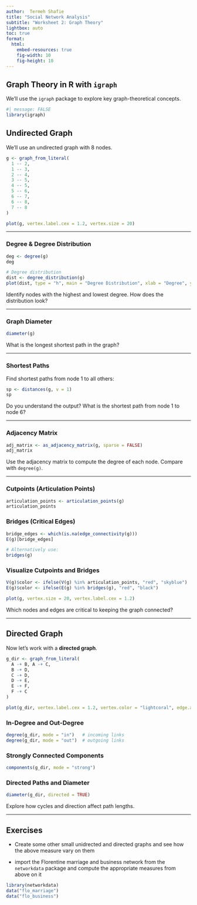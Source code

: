 ```yaml
---
author:  Termeh Shafie
title: "Social Network Analysis"
subtitle: "Worksheet 2: Graph Theory"
lightbox: auto
toc: true
format:
  html:
    embed-resources: true
    fig-width: 10
    fig-height: 10
---
```


## Graph Theory in R with `igraph`

We'll use the `igraph` package to explore key graph-theoretical concepts.

```r
#| message: FALSE
library(igraph)
```

## Undirected Graph

We'll use an undirected graph with 8 nodes.

```r
g <- graph_from_literal(
  1 -- 2, 
  1 -- 3,
  2 -- 4,
  3 -- 5,
  4 -- 5,
  5 -- 6,
  6 -- 7,
  6 -- 8,
  7 -- 8
)

plot(g, vertex.label.cex = 1.2, vertex.size = 20)
```

------------------------------------------------------------------------

###  Degree & Degree Distribution

```r
deg <- degree(g)
deg

# Degree distribution
dist <- degree_distribution(g)
plot(dist, type = "h", main = "Degree Distribution", xlab = "Degree", ylab = "Frequency")
```

Identify nodes with the highest and lowest degree. How does the distribution look?

------------------------------------------------------------------------


### Graph Diameter

```r
diameter(g)
```

What is the longest shortest path in the graph?

------------------------------------------------------------------------

### Shortest Paths

Find shortest paths from node 1 to all others:

```r
sp <- distances(g, v = 1)
sp
```

 Do you understand the output? What is the shortest path from node 1 to node 6?

------------------------------------------------------------------------


### Adjacency Matrix

```r
adj_matrix <- as_adjacency_matrix(g, sparse = FALSE)
adj_matrix
```

Use the adjacency matrix to compute the degree of each node. Compare with `degree(g)`.

------------------------------------------------------------------------


### Cutpoints (Articulation Points)

```r
articulation_points <- articulation_points(g)
articulation_points
```

### Bridges (Critical Edges)

```r
bridge_edges <- which(is.na(edge_connectivity(g)))
E(g)[bridge_edges]

# Alternatively use:
bridges(g)
```

### Visualize Cutpoints and Bridges

```r
V(g)$color <- ifelse(V(g) %in% articulation_points, "red", "skyblue")
E(g)$color <- ifelse(E(g) %in% bridges(g), "red", "black")

plot(g, vertex.size = 20, vertex.label.cex = 1.2)
```

 Which nodes and edges are critical to keeping the graph connected?

------------------------------------------------------------------------

## Directed Graph

Now let’s work with a **directed graph**.

```r
g_dir <- graph_from_literal(
  A -+ B, A -+ C,
  B -+ D,
  C -+ D,
  D -+ E,
  E -+ F,
  F -+ C
)

plot(g_dir, vertex.label.cex = 1.2, vertex.color = "lightcoral", edge.arrow.size = 0.5)
```


### In-Degree and Out-Degree

```r
degree(g_dir, mode = "in")   # incoming links
degree(g_dir, mode = "out")  # outgoing links
```

### Strongly Connected Components

```r
components(g_dir, mode = "strong")
```

### Directed Paths and Diameter

```r
diameter(g_dir, directed = TRUE)
```

Explore how cycles and direction affect path lengths.

------------------------------------------------------------------------


## Exercises

- Create some other small unidrected and directed graphs and see how the above measure vary on them

- import the Florentine marriage and business network from the `networkdata` package and compute the appropriate measures from above on it
```r
library(networkdata)
data("flo_marriage")
data("flo_business")
```

